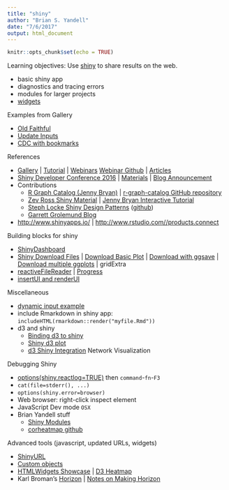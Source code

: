 ```yaml
---
title: "shiny"
author: "Brian S. Yandell"
date: "7/6/2017"
output: html_document
---
```


```r
knitr::opts_chunk$set(echo = TRUE)
```

Learning objectives: Use [shiny](http://shiny.rstudio.com) to share results on the web.

- basic shiny app
- diagnostics and tracing errors
- modules for larger projects
- [widgets](http://shiny.rstudio.com/gallery/widget-gallery.html)

Examples from Gallery

- [Old Faithful](http://shiny.rstudio.com/gallery/faithful.html)
- [Update Inputs](http://shiny.rstudio.com/gallery/update-input-demo.html)
- [CDC with bookmarks](https://gallery.shinyapps.io/CDCPlot/)

References

- [Gallery](http://shiny.rstudio.com/gallery/) | [Tutorial](http://shiny.rstudio.com/tutorial/) | [Webinars](https://www.rstudio.com/resources/webinars/) [Webinar Github](https://github.com/rstudio/webinars) | [Articles](http://shiny.rstudio.com/articles/)
- [Shiny Developer Conference 2016](https://www.rstudio.com/resources/webinars/shiny-developer-conference/) | [Materials](https://github.com/rstudio/ShinyDeveloperConference) | [Blog Announcement](https://blog.rstudio.org/2016/05/05/shinydevcon-videos-now-available/)
- Contributions
    + [R Graph Catalog (Jenny Bryan)](http://shiny.stat.ubc.ca/r-graph-catalog/) | [r-graph-catalog GitHub repository](https://github.com/jennybc/r-graph-catalog)
    + [Zev Ross Shiny Material](http://zevross.com/blog/2016/04/19/r-powered-web-applications-with-shiny-a-tutorial-and-cheat-sheet-with-40-example-apps/) | [Jenny Bryan Interactive Tutorial](http://www.r-bloggers.com/building-shiny-apps-an-interactive-tutorial/)
    + [Steph Locke Shiny Design Patterns](http://itsalocke.com/tag/shiny-design-patterns/) ([github](https://github.com/stephlocke/shinymodulesdesignpatterns))
    + [Garrett Grolemund Blog](https://blog.rstudio.org/author/garrettgman/)
- <http://www.shinyapps.io/> | <http://www.rstudio.com//products.connect>
    
Building blocks for shiny

- [ShinyDashboard](https://rstudio.github.io/shinydashboard/)
- [Shiny Download Files](http://shiny.rstudio.com/articles/download.html) | [Download Basic Plot](https://groups.google.com/forum/m/#!topic/shiny-discuss/u7gwXc8_vyY) | [Download with ggsave](http://stackoverflow.com/questions/14810409/save-plots-made-in-a-shiny-app) | [Download multiple ggplots](http://stackoverflow.com/questions/12234248/printing-multiple-ggplots-into-a-single-pdf-multiple-plots-per-page) | gridExtra
- [reactiveFileReader](http://shiny.rstudio.com/reference/shiny/latest/reactiveFileReader.html) | [Progress](http://shiny.rstudio.com/reference/shiny/latest/Progress.html)
- [insertUI and renderUI](https://github.com/bborgesr/rstudio-conf2017)

Miscellaneous

- [dynamic input example](https://gist.github.com/wch/4211337)
- include Rmarkdown in shiny app: `includeHTML(rmarkdown::render("myfile.Rmd"))`
- d3 and shiny
    + [Binding d3 to shiny](http://stackoverflow.com/questions/26650561/binding-javascript-d3-js-to-shiny)
    + [Shiny d3 plot](http://www.r-bloggers.com/d3-and-r-interacting-through-shiny/)
    + [d3 Shiny Integration](http://myinspirationinformation.com/visualisation/d3-js/integrating-d3-js-into-r-shiny/)
Network Visualization


Debugging Shiny

- [options(shiny.reactlog=TRUE)](http://shiny.rstudio.com/reference/shiny/latest/showReactLog.html) then <kbd>`command`</kbd>-<kbd>`fn`</kbd>-<kbd>`F3`</kbd>
- `cat(file=stderr(), ...)`
- `options(shiny.error=browser)`
- Web browser: right-click inspect element
- JavaScript Dev mode `OSX`
- Brian Yandell stuff
    + [Shiny Modules](https://github.com/byandell/shiny_module)
    + [corheatmap github](https://github.com/byandell/corheatmap)

Advanced tools (javascript, updated URLs, widgets)

- [ShinyURL](https://gallery.shinyapps.io/shinyURL)
- [Custom objects](http://shiny.rstudio.com/articles/building-outputs.html) 
- [HTMLWidgets Showcase](http://www.htmlwidgets.org/showcase_leaflet.html) | [D3 Heatmap](http://www.htmlwidgets.org/showcase_d3heatmap.html)
- Karl Broman’s [Horizon](https://github.com/kbroman/horizon) | [Notes on Making Horizon](https://github.com/kbroman/horizon/blob/master/inst/doc/making_horizon.md)


